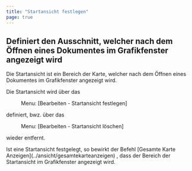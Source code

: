 ```yaml
---
title: "Startansicht festlegen"
page: true
---
```

## Definiert den Ausschnitt, welcher nach dem &#214;ffnen eines Dokumentes im Grafikfenster angezeigt wird

Die Startansicht ist ein Bereich der Karte, welcher nach dem &#214;ffnen eines Dokumentes im Grafikfenster angezeigt wird. 

Die Startansicht wird &#252;ber das  <Menu> Menu: [Bearbeiten - Startansicht festlegen] </Menu>  definiert, bwz. &#252;ber das  <Menu> Menu: [Bearbeiten - Startansicht löschen] </Menu>  wieder entfernt.

<Success>
Ist eine Startansicht festgelegt, so bewirkt der Befehl [Gesamte Karte Anzeigen](../ansicht/gesamtekarteanzeigen)
, dass der Bereich der Startansicht im Grafikfenster angezeigt wird.
</Success>
